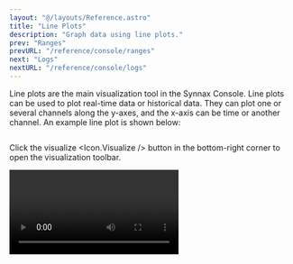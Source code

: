 ```yaml
---
layout: "@/layouts/Reference.astro"
title: "Line Plots"
description: "Graph data using line plots."
prev: "Ranges"
prevURL: "/reference/console/ranges"
next: "Logs"
nextURL: "/reference/console/logs"
---
```



Line plots are the main visualization tool in the Synnax Console. Line plots can be used
to plot real-time data or historical data. They can plot one or several channels along
the y-axes, and the x-axis can be time or another channel. An example line plot is shown
below:

<Image client:only="react" id="console/line-plots/example" />

Click the visualize <Icon.Visualize /> button in the bottom-right corner to open the
visualization toolbar.

<Video client:only="react" id="console/line-plots/toolbar" />

<Note.Note variant="warning">
  Make sure that you are working in an active
  [workspace](/reference/console/workspaces)! If your line plot is not created in a
  workspace, it will not be saved permanently to Synnax.
</Note.Note>

<Divider.Divider x />

## Visualization Toolbar

### Data Tab

<Video client:only="react" id="console/line-plots/data-tab" />

<Table>
  <thead>
    <tr>
      <th>Parameter</th>
      <th>Description</th>
    </tr>
  </thead>
  <tbody>
    <tr>
      <td>
        <b>Y1</b>
      </td>
      <td>The channels to plot along the left-hand axis.</td>
    </tr>
    <tr>
      <td>
        <b>Y2</b>
      </td>
      <td>The channels to plot along the right-hand axis.</td>
    </tr>
    <tr>
      <td>
        <b>Ranges</b>
      </td>
      <td>
        The time ranges to plot. If you select multiple ranges, the x-axis will scale to
        accommodate both. Rolling time ranges allow you to stream live data.
      </td>
    </tr>
    <tr>
      <td>
        <b>X1</b>
      </td>
      <td>The channel to use for the x-axis.</td>
    </tr>
  </tbody>
</Table>

### Lines Tab

<Video client:only="react" id="console/line-plots/lines-tab" />

<Table>
  <thead>
    <tr>
      <th>Parameter</th>
      <th>Description</th>
    </tr>
  </thead>
  <tbody>
    <tr>
      <td>
        <b>Label</b>
      </td>
      <td>
        The text that appears in the legend for the channel. Changing the label does not
        change the channel name.
      </td>
    </tr>
    <tr>
      <td>
        <b>Line Width</b>
      </td>
      <td>The thickness of the line.</td>
    </tr>
    <tr>
      <td>
        <b>Downsampling</b>
      </td>
      <td>
        Reduces the number of data points plotted for each channel. If downsampling is
        5, every 5th data point is plotted.
      </td>
    </tr>
    <tr>
      <td>
        <b>Color</b>
      </td>
      <td>The color of the line.</td>
    </tr>
  </tbody>
</Table>

### Axes Tab

<Video client:only="react" id="console/line-plots/axes-tab" />

<Table>
  <thead>
    <tr>
      <th>Parameter</th>
      <th>Description</th>
    </tr>
  </thead>
  <tbody>
    <tr>
      <td>
        <b>Lower Bound</b>
      </td>
      <td>The lower bound of the axis.</td>
    </tr>
    <tr>
      <td>
        <b>Upper Bound</b>
      </td>
      <td>The upper bound of the axis.</td>
    </tr>
    <tr>
      <td>
        <b>Tick Spacing</b>
      </td>
      <td>The distance between tick marks on the axis.</td>
    </tr>
    <tr>
      <td>
        <b>Label</b>
      </td>
      <td>The title of the axis.</td>
    </tr>
    <tr>
      <td>
        <b>Label Direction</b>
      </td>
      <td>The direction of the axis title.</td>
    </tr>
    <tr>
      <td>
        <b>Label Size</b>
      </td>
      <td>The size of the axis title.</td>
    </tr>
  </tbody>
</Table>

### Properties Tab

<Video client:only="react" id="console/line-plots/properties-tab" />

<Table>
  <thead>
    <tr>
      <th>Parameter</th>
      <th>Description</th>
    </tr>
  </thead>
  <tbody>
    <tr>
      <td>
        <b>Title</b>
      </td>
      <td>The title of the line plot.</td>
    </tr>
    <tr>
      <td>
        <b>Show Title</b>
      </td>
      <td>Whether the title is visible on the line plot.</td>
    </tr>
    <tr>
      <td>
        <b>Show Legend</b>
      </td>
      <td>Whether the legend is visible on the line plot.</td>
    </tr>
  </tbody>
</Table>

<Divider.Divider x />

## Navigating the Plot

In the bottom-left corner of the screen, there are options for navigating the line plot.

### Zoom

Zoom on the line plot by clicking the zoom <Icon.Zoom /> button in the or by pressing

<Icon.Keyboard.Alt /> (Windows) / <Icon.Keyboard.Option /> (macOS) and left click. This
will adjust the axes of the line plot to the area of the box.

<Video client:only="react" id="console/line-plots/zoom" />

### Pan

Pan the line plot by clicking the pan <Icon.Pan /> button or by pressing

<Icon.Keyboard.Shift /> and left click.

<Video client:only="react" id="console/line-plots/pan" />

### Select

// prettier-ignore-start
Select data by clicking the selection <Icon.Selection /> button or by pressing

<Icon.Keyboard.Alt /> (Windows) / <Icon.Keyboard.Option /> (macOS) and left click. This
box allows you to select data by dragging on the line plot. After selecting data you can
right click and copy the time range to be used in Python, TypeScript, or ISO formats.
You can also create a range from this selection, or download the data as a CSV.
{/* prettier-ignore-end */}

<Video client:only="react" id="console/line-plots/select" />

### Reset Zoom

Reset the zoom by clicking the expand <Icon.Expand /> button or by pressing

<Icon.Keyboard.Control /> (Windows) / <Icon.Keyboard.Command /> (macOS) and left click.

### Show Tooltip on Hover

Clicking the tooltip <Icon.Tooltip /> button will determine whether a tooltip is shown
when hovering over navigation options.

### Slope

The slope <Icon.Rule /> button allows you to select two points on the line plot and
calculate the slope between them. You can also see the difference in the x and y axes.
To change the first point, press the `1` key and click on the line plot. To change the
second point, press the `2` key and click on the line plot.

<Video client:only="react" id="console/line-plots/slope" />

### Pause Live Plotting

Pressing the `H` key or clicking the pause <Icon.Pause /> button will pause live
plotting.
